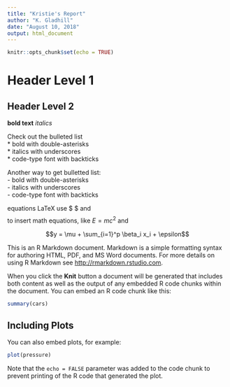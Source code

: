 ```yaml
---
title: "Kristie's Report"
author: "K. Gladhill"
date: "August 10, 2018"
output: html_document
---
```


```r
knitr::opts_chunk$set(echo = TRUE)
```

# Header Level 1
## Header Level 2
__bold text__
*italics*

Check out the bulleted list  
* bold with double-asterisks  
* italics with underscores  
* code-type font with backticks  

Another way to get bulletted list:  
- bold with double-asterisks  
- italics with underscores  
- code-type font with backticks  

 equations
    LaTeX
   use $ $ and $$ $$ to insert math equations, 
   like $E = mc^2$ and

$$y = \mu + \sum_{i=1}^p \beta_i x_i + \epsilon$$

This is an R Markdown document. Markdown is a simple formatting syntax for authoring HTML, PDF, and MS Word documents. For more details on using R Markdown see <http://rmarkdown.rstudio.com>.

When you click the **Knit** button a document will be generated that includes both content as well as the output of any embedded R code chunks within the document. You can embed an R code chunk like this:

```r
summary(cars)
```

## Including Plots

You can also embed plots, for example:

```r
plot(pressure)
```

Note that the `echo = FALSE` parameter was added to the code chunk to prevent printing of the R code that generated the plot.

